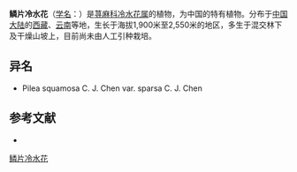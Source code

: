 {{Speciesbox
| name = 鳞片冷水花
| status = 
| status_system = 
| image =
| genus = Pilea
| species = squamosa
| authority = C. J. Chen
| subdivision_ranks =[[变种|变种]]
| subdivision =
* 鳞片冷水花 ''P. s.'' var. ''squamosa''
* [[少鳞冷水花|少鳞冷水花]] ''P. s.'' var. ''sparsa''
}}

'''鳞片冷水花'''（[[学名|学名]]：{{lang|la|''Pilea squamosa''}}）是[[荨麻科|荨麻科]][[冷水花属|冷水花属]]的植物，为中国的特有植物。分布于[[中国大陆|中国大陆]]的[[西藏|西藏]]、[[云南|云南]]等地，生长于海拔1,900米至2,550米的地区，多生于混交林下及干燥山坡上，目前尚未由人工引种栽培。

== 异名 ==
* Pilea squamosa C. J. Chen var. sparsa C. J. Chen

== 参考文献 ==
<div class="references-small">
* {{cite web| url =http://www.bioinfo.cn/db05/KmzwSpecies.php?action=view&id=23426| title =鳞片冷水花（原变种）| work =《中国高等植物数据库全库》| publisher =中国科学院微生物研究所| author =昆明植物研究所| accessdate =2009-02-25| deadurl =yes| archiveurl =https://web.archive.org/web/20160305014324/http://www.bioinfo.cn/db05/KmzwSpecies.php?action=view&id=23426| archivedate =2016-03-05}}
</div>
{{Taxonbar|from=Q11173571}}

[[Category:冷水花属|鳞片冷水花]]


{{植物小作品}}